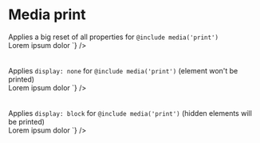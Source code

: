 

<Meta title={getTitle(__filename)} />

# Media print

<div class="flex flex-justify-space-between mb-8 flex-column md:flex-row">
  <div class="w-1/2 flex-align-self-center">
    Applies a big reset of all properties for <code>@include media('print')</code>
  </div>
  <div class="w-1/2">
<Source
  language='html'
  light
  format
  code={`
<span className="reset4print">Lorem ipsum dolor</span>
`}
/>

  </div>
</div>

<br />
<br />

<div class="flex flex-justify-space-between mb-8 flex-column md:flex-row">
  <div class="w-1/2 flex-align-self-center">
    Applies <code>display: none</code> for <code>@include media('print')</code> (element won't be printed)
  </div>
  <div class="w-1/2">
<Source
  language='html'
  light
  format
  code={`
<span className="no-print">Lorem ipsum dolor</span>
`}
/>

  </div>
</div>

<br />
<br />

<div class="flex flex-justify-space-between mb-8 flex-column md:flex-row">
  <div class="w-1/2 flex-align-self-center">
    Applies <code>display: block</code> for <code>@include media('print')</code> (hidden elements will be printed)
  </div>
  <div class="w-1/2">
<Source
  language='html'
  light
  format
  code={`
<span className="on-print">Lorem ipsum dolor</span>
`}
/>

  </div>
</div>
